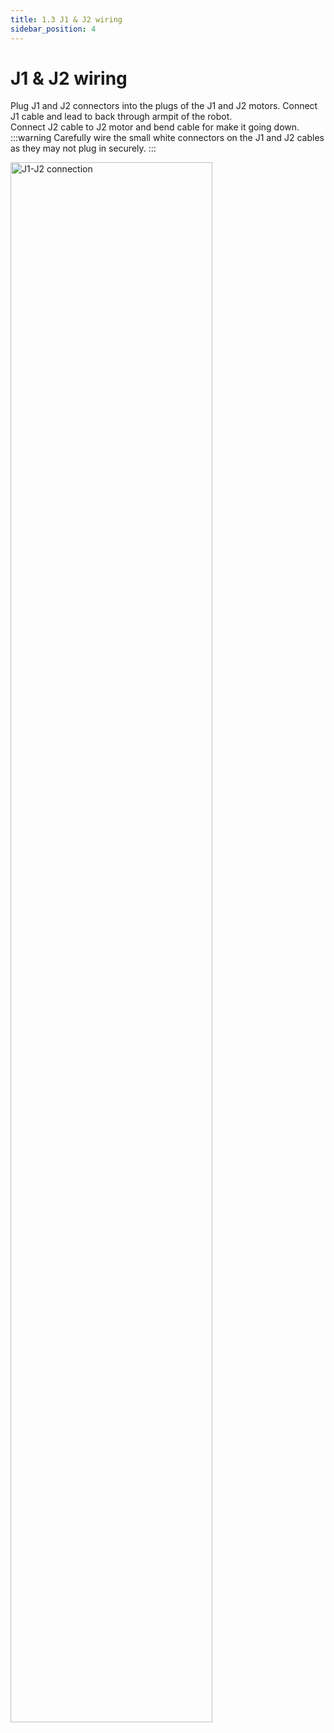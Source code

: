 ```yaml
---
title: 1.3 J1 & J2 wiring
sidebar_position: 4
---
```



# J1 & J2 wiring

Plug J1 and J2 connectors into the plugs of the J1 and J2 motors. Connect J1 cable and lead to back through armpit of the robot.  
Connect J2 cable to J2 motor and bend cable for make it going down.
:::warning
Carefully wire the small white connectors on the J1 and J2 cables as they may not plug in securely.
:::

<img
  src="/img/hardware/electronics-guide/j1j2_connection.png"
  alt="J1-J2 connection"
  width="80%"
/>
